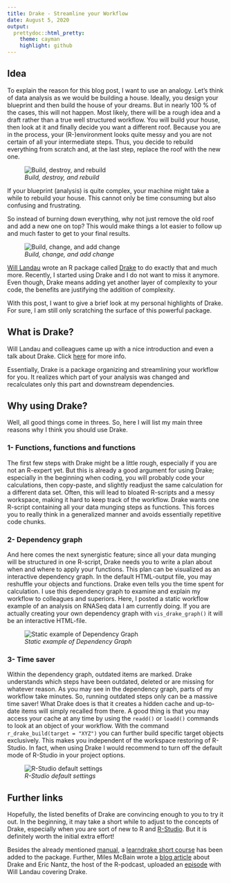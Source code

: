 ```yaml
---
title: Drake - Streamline your Workflow
date: August 5, 2020
output: 
  prettydoc::html_pretty:
    theme: cayman
    highlight: github
---
```


## Idea

To explain the reason for this blog post, I want to use an analogy. Let's think of data analysis as we would be building a house. Ideally, you design your blueprint and then build the house of your dreams. But in nearly 100 % of the cases, this will not happen. Most likely, there will be a rough idea and a draft rather than a true well structured workflow. You will build your house, then look at it and finally decide you want a different roof. Because you are in the process, your (R-)environment looks quite messy and you are not certain of all your intermediate steps. Thus, you decide to rebuild everything from scratch and, at the last step, replace the roof with the new one.

![*Build, destroy, and rebuild*](Drake_files/figure-html/house1.jpg)

If your blueprint (analysis) is quite complex, your machine might take a while to rebuild your house. This cannot only be time consuming but also confusing and frustrating. 

So instead of burning down everything, why not just remove the old roof and add a new one on top? This would make things a lot easier to follow up and much faster to get to your final results.

![*Build, change, and add change*](Drake_files/figure-html/house2.jpg)

[Will Landau](https://github.com/wlandau?tab=repositories) wrote an R package called [Drake](https://books.ropensci.org/drake/) to do exactly that and much more. Recently, I started using Drake and I do not want to miss it anymore. Even though, Drake means adding yet another layer of complexity to your code, the benefits are justifying the addition of complexity. 

With this post, I want to give a brief look at my personal highlights of Drake. For sure, I am still only scratching the surface of this powerful package.

## What is Drake?

Will Landau and colleagues came up with a nice introduction and even a talk about Drake. Click [here](https://books.ropensci.org/drake/) for more info.

Essentially, Drake is a package organizing and streamlining your workflow for you. It realizes which part of your analysis was changed and recalculates only this part and downstream dependencies. 

## Why using Drake?

Well, all good things come in threes. So, here I will list my main three reasons why I think you should use Drake.

### 1- Functions, functions and functions

The first few steps with Drake might be a little rough, especially if you are not an R-expert yet. But this is already a good argument for using Drake; especially in the beginning when coding, you will probably code your calculations, then copy-paste, and slightly readjust the same calculation for a different data set. Often, this will lead to bloated R-scripts and a messy workspace, making it hard to keep track of the workflow. 
Drake wants one R-script containing all your data munging steps as functions. This forces you to really think in a generalized manner and avoids essentially repetitive code chunks.

### 2- Dependency graph

And here comes the next synergistic feature; since all your data munging will be structured in one R-script, Drake needs you to write a plan about when and where to apply your functions. This plan can be visualized as an interactive dependency graph. In the default HTML-output file, you may reshuffle your objects and functions. Drake even tells you the time spent for calculation. I use this dependency graph to examine and explain my workflow to colleagues and superiors. Here, I posted a static workflow example of an analysis on RNASeq data I am currently doing. If you are actually creating your own dependency graph with `vis_drake_graph()` it will be an interactive HTML-file. 

![*Static example of Dependency Graph*](Drake_files/figure-html/Screenshot 2020-08-05 at 16.24.11.png)

### 3- Time saver

Within the dependency graph, outdated items are marked. Drake understands which steps have been outdated, deleted or are missing for whatever reason. As you may see in the dependency graph, parts of my workflow take minutes. So, running outdated steps only can be a massive time saver! What Drake does is that it creates a hidden cache and up-to-date items will simply recalled from there. A good thing is that you may access your cache at any time by using the `readd()` or `loadd()` commands to look at an object of your workflow. With the command `r_drake_build(target = "XYZ")` you can further build specific target objects exclusively. This makes you independent of the workspace restoring of R-Studio. In fact, when using Drake I would recommend to turn off the default mode of R-Studio in your project options.


![*R-Studio default settings*](Drake_files/figure-html/Screenshot 2020-08-05 at 15.54.28.png)

## Further links

Hopefully, the listed benefits of Drake are convincing enough to you to try it out. In the beginning, it may take a short while to adjust to the concepts of Drake, especially when you are sort of new to R and [R-Studio](https://rstudio.com/). But it is definitely worth the initial extra effort!

Besides the already mentioned [manual](https://books.ropensci.org/drake/visuals.html#underlying-graph-data-node-and-edge-data-frames), a [learndrake short course](https://github.com/wlandau/learndrake/blob/master/README.md) has been added to the package. Further, Miles McBain wrote a [blog article](https://milesmcbain.xyz/the-drake-post/) about Drake and Eric Nantz, the host of the R-podcast, uploaded an [episode](https://r-podcast.org/episode/022-diving-in-to-drake-with-will-landau/) with Will Landau covering Drake.
